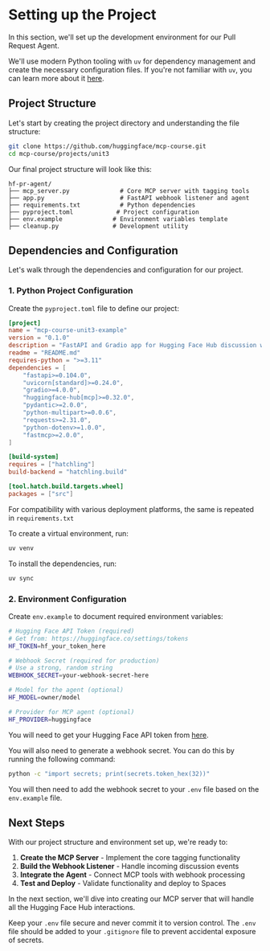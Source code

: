 # Setting up the Project

In this section, we'll set up the development environment for our Pull Request Agent. 

<Tip>

We'll use modern Python tooling with `uv` for dependency management and create the necessary configuration files. If you're not familiar with `uv`, you can learn more about it [here](https://docs.astral.sh/uv/).

</Tip>


## Project Structure

Let's start by creating the project directory and understanding the file structure:

```bash
git clone https://github.com/huggingface/mcp-course.git
cd mcp-course/projects/unit3
```

Our final project structure will look like this:

```
hf-pr-agent/
├── mcp_server.py              # Core MCP server with tagging tools
├── app.py                     # FastAPI webhook listener and agent
├── requirements.txt           # Python dependencies
├── pyproject.toml            # Project configuration
├── env.example              # Environment variables template
├── cleanup.py               # Development utility
```

## Dependencies and Configuration

Let's walk through the dependencies and configuration for our project. 

### 1. Python Project Configuration

Create the `pyproject.toml` file to define our project:

```toml
[project]
name = "mcp-course-unit3-example"
version = "0.1.0"
description = "FastAPI and Gradio app for Hugging Face Hub discussion webhooks"
readme = "README.md"
requires-python = ">=3.11"
dependencies = [
    "fastapi>=0.104.0",
    "uvicorn[standard]>=0.24.0",
    "gradio>=4.0.0",
    "huggingface-hub[mcp]>=0.32.0",
    "pydantic>=2.0.0",
    "python-multipart>=0.0.6",
    "requests>=2.31.0",
    "python-dotenv>=1.0.0",
    "fastmcp>=2.0.0",
]

[build-system]
requires = ["hatchling"]
build-backend = "hatchling.build"

[tool.hatch.build.targets.wheel]
packages = ["src"]
```

For compatibility with various deployment platforms, the same is repeated in `requirements.txt`

To create a virtual environment, run:

```bash
uv venv
```

To install the dependencies, run:

```bash
uv sync
```

### 2. Environment Configuration

Create `env.example` to document required environment variables:

```bash
# Hugging Face API Token (required)
# Get from: https://huggingface.co/settings/tokens
HF_TOKEN=hf_your_token_here

# Webhook Secret (required for production)
# Use a strong, random string
WEBHOOK_SECRET=your-webhook-secret-here

# Model for the agent (optional)
HF_MODEL=owner/model

# Provider for MCP agent (optional)
HF_PROVIDER=huggingface
```

You will need to get your Hugging Face API token from [here](https://huggingface.co/settings/tokens).

You will also need to generate a webhook secret. You can do this by running the following command:

```bash
python -c "import secrets; print(secrets.token_hex(32))"
```

You will then need to add the webhook secret to your `.env` file based on the `env.example` file.

## Next Steps

With our project structure and environment set up, we're ready to:

1. **Create the MCP Server** - Implement the core tagging functionality
2. **Build the Webhook Listener** - Handle incoming discussion events
3. **Integrate the Agent** - Connect MCP tools with webhook processing
4. **Test and Deploy** - Validate functionality and deploy to Spaces

In the next section, we'll dive into creating our MCP server that will handle all the Hugging Face Hub interactions.

<Tip>

Keep your `.env` file secure and never commit it to version control. The `.env` file should be added to your `.gitignore` file to prevent accidental exposure of secrets.

</Tip> 